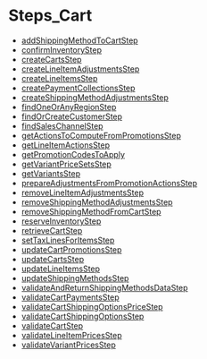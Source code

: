 
# Steps\_Cart

- [addShippingMethodToCartStep](../Steps_Cart/functions/core_flows.Cart.Steps_Cart.addShippingMethodToCartStep/page.mdx)
- [confirmInventoryStep](../Steps_Cart/functions/core_flows.Cart.Steps_Cart.confirmInventoryStep/page.mdx)
- [createCartsStep](../Steps_Cart/functions/core_flows.Cart.Steps_Cart.createCartsStep/page.mdx)
- [createLineItemAdjustmentsStep](../Steps_Cart/functions/core_flows.Cart.Steps_Cart.createLineItemAdjustmentsStep/page.mdx)
- [createLineItemsStep](../Steps_Cart/functions/core_flows.Cart.Steps_Cart.createLineItemsStep/page.mdx)
- [createPaymentCollectionsStep](../Steps_Cart/functions/core_flows.Cart.Steps_Cart.createPaymentCollectionsStep/page.mdx)
- [createShippingMethodAdjustmentsStep](../Steps_Cart/functions/core_flows.Cart.Steps_Cart.createShippingMethodAdjustmentsStep/page.mdx)
- [findOneOrAnyRegionStep](../Steps_Cart/functions/core_flows.Cart.Steps_Cart.findOneOrAnyRegionStep/page.mdx)
- [findOrCreateCustomerStep](../Steps_Cart/functions/core_flows.Cart.Steps_Cart.findOrCreateCustomerStep/page.mdx)
- [findSalesChannelStep](../Steps_Cart/functions/core_flows.Cart.Steps_Cart.findSalesChannelStep/page.mdx)
- [getActionsToComputeFromPromotionsStep](../Steps_Cart/functions/core_flows.Cart.Steps_Cart.getActionsToComputeFromPromotionsStep/page.mdx)
- [getLineItemActionsStep](../Steps_Cart/functions/core_flows.Cart.Steps_Cart.getLineItemActionsStep/page.mdx)
- [getPromotionCodesToApply](../Steps_Cart/functions/core_flows.Cart.Steps_Cart.getPromotionCodesToApply/page.mdx)
- [getVariantPriceSetsStep](../Steps_Cart/functions/core_flows.Cart.Steps_Cart.getVariantPriceSetsStep/page.mdx)
- [getVariantsStep](../Steps_Cart/functions/core_flows.Cart.Steps_Cart.getVariantsStep/page.mdx)
- [prepareAdjustmentsFromPromotionActionsStep](../Steps_Cart/functions/core_flows.Cart.Steps_Cart.prepareAdjustmentsFromPromotionActionsStep/page.mdx)
- [removeLineItemAdjustmentsStep](../Steps_Cart/functions/core_flows.Cart.Steps_Cart.removeLineItemAdjustmentsStep/page.mdx)
- [removeShippingMethodAdjustmentsStep](../Steps_Cart/functions/core_flows.Cart.Steps_Cart.removeShippingMethodAdjustmentsStep/page.mdx)
- [removeShippingMethodFromCartStep](../Steps_Cart/functions/core_flows.Cart.Steps_Cart.removeShippingMethodFromCartStep/page.mdx)
- [reserveInventoryStep](../Steps_Cart/functions/core_flows.Cart.Steps_Cart.reserveInventoryStep/page.mdx)
- [retrieveCartStep](../Steps_Cart/functions/core_flows.Cart.Steps_Cart.retrieveCartStep/page.mdx)
- [setTaxLinesForItemsStep](../Steps_Cart/functions/core_flows.Cart.Steps_Cart.setTaxLinesForItemsStep/page.mdx)
- [updateCartPromotionsStep](../Steps_Cart/functions/core_flows.Cart.Steps_Cart.updateCartPromotionsStep/page.mdx)
- [updateCartsStep](../Steps_Cart/functions/core_flows.Cart.Steps_Cart.updateCartsStep/page.mdx)
- [updateLineItemsStep](../Steps_Cart/functions/core_flows.Cart.Steps_Cart.updateLineItemsStep/page.mdx)
- [updateShippingMethodsStep](../Steps_Cart/functions/core_flows.Cart.Steps_Cart.updateShippingMethodsStep/page.mdx)
- [validateAndReturnShippingMethodsDataStep](../Steps_Cart/functions/core_flows.Cart.Steps_Cart.validateAndReturnShippingMethodsDataStep/page.mdx)
- [validateCartPaymentsStep](../Steps_Cart/functions/core_flows.Cart.Steps_Cart.validateCartPaymentsStep/page.mdx)
- [validateCartShippingOptionsPriceStep](../Steps_Cart/functions/core_flows.Cart.Steps_Cart.validateCartShippingOptionsPriceStep/page.mdx)
- [validateCartShippingOptionsStep](../Steps_Cart/functions/core_flows.Cart.Steps_Cart.validateCartShippingOptionsStep/page.mdx)
- [validateCartStep](../Steps_Cart/functions/core_flows.Cart.Steps_Cart.validateCartStep/page.mdx)
- [validateLineItemPricesStep](../Steps_Cart/functions/core_flows.Cart.Steps_Cart.validateLineItemPricesStep/page.mdx)
- [validateVariantPricesStep](../Steps_Cart/functions/core_flows.Cart.Steps_Cart.validateVariantPricesStep/page.mdx)

